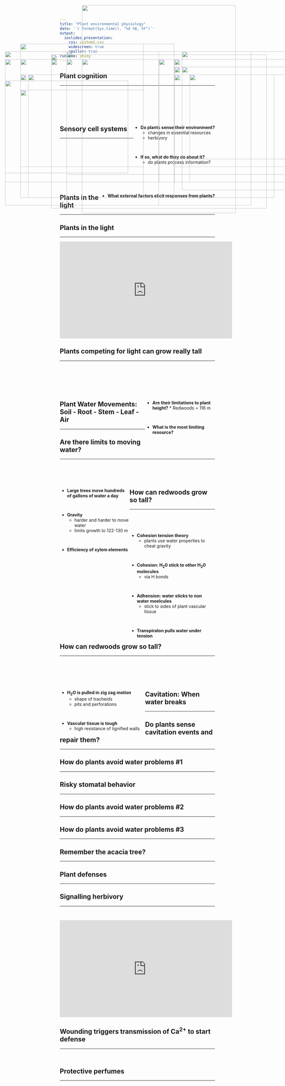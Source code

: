 ```yaml
---
title: "Plant environmental physiology"
date: '`r format(Sys.time(), "%d %B, %Y")`'
output: 
  ioslides_presentation:
    css: custom2.css
    widescreen: true
    smaller: true
runtime: shiny
---
```


## Plant cognition
<hr>
<br/>
<br/>
<br/>
<br/>
<br/>

<div style="float: right; left: 50%;">

* **Do plants sense their environment?**
    * changes in essential resources
    * herbivory

<br/>

* **If so, what do they do about it?**
    * do plants process information?

</div>

<IMG STYLE="position:absolute; TOP:150px; LEFT:100px; WIDTH:500px; HEIGHT:500px" SRC="images/brains.jpg">

## Sensory cell systems
<hr>
<br/>
<br/>
<br/>
<br/>
<br/>
<br/>
<br/>
<br/>

<IMG STYLE="position:absolute; TOP:150px; LEFT:100px; WIDTH:400px; HEIGHT:500px" SRC="images/signals.jpg">

<div style="float: right; left: 55%;">

* **What external factors elicit responses from plants?**

</div>

## Plants in the light
<hr>

<IMG STYLE="position:absolute; TOP:300px; LEFT:100px; WIDTH:400px; HEIGHT:250px" SRC="images/auxin.png">

<IMG STYLE="position:absolute; TOP:175px; LEFT:625px; WIDTH:400px; HEIGHT:400px" SRC="images/light_exp.png">

## Plants in the light
<hr>

<iframe width="560" height="315" src="https://www.youtube.com/embed/GCRNHdGXTi4" frameborder="0" allow="autoplay; encrypted-media" allowfullscreen></iframe>

## Plants competing for light can grow really tall
<hr>
<br/>
<br/>
<br/>
<br/>
<br/>

<IMG STYLE="position:absolute; TOP:200px; LEFT:50px; WIDTH:500px; HEIGHT:400px" SRC="images/redwood.jpg">

<div style="float: right; width: 45%;">

* **Are their limitations to plant height?**
      * Redwoods = 116 m
      
<br/>

* **What is the most limiting resource?** 

</div> 

## Plant Water Movements: Soil - Root - Stem - Leaf - **Air**
<hr>

<IMG STYLE="position:absolute; TOP:175px; LEFT:50px; WIDTH:500px; HEIGHT:500px" SRC="images/spad_water.jpg">

<IMG STYLE="position:absolute; TOP:250px; LEFT:650px; WIDTH:400px; HEIGHT:350px" SRC="images/stemwater.jpg">

## Are there limits to moving water?
<hr>
<br/>
<br/>
<br/>

<IMG STYLE="position:absolute; TOP:200px; LEFT:600px; WIDTH:500px; HEIGHT:400px" SRC="images/vessels.jpg">

<div style="float: left; width: 45%;">

* **Large trees move hundreds of gallons of water a day**

<br/>

* **Gravity**
    * harder and harder to move water
    * limits growth to 122-130 m

<br/>

* **Efficiency of xylem elements**

</div> 
 
## How can redwoods grow so tall?
<hr>
<br/>
<br/>

<div style="float: left; width: 55%;">

* **Cohesion tension theory**
    * plants use water properties to cheat gravity

<br/>

* **Cohesion: H~2~0 stick to other H~2~0 molecules**
    * via H bonds

<br/>

* **Adhension: water sticks to non water moelcules**
    * stick to sides of plant vascular tissue

<br/>

* **Transpiraton pulls water under tension**
</div> 
 
<IMG STYLE="position:absolute; TOP:225px; LEFT:625px; WIDTH:400px; HEIGHT:400px" SRC="images/water_drop.jpg">

## How can redwoods grow so tall?
<hr>
<br/>
<br/>
<br/>
<br/>

<div style="float: left; width: 55%;">

* **H~2~O is pulled in zig zag motion**
    * shape of tracheids
    * pits and perforations

<br/>

* **Vascular tissue is tough**
    * high resistance of lignified walls
  
</div> 

<IMG STYLE="position:absolute; TOP:225px; LEFT:600px; WIDTH:400px; HEIGHT:300px" SRC="images/vessels_pits.jpg">

##

<IMG STYLE="position:absolute; TOP:25px; LEFT:300px; WIDTH:500px; HEIGHT:650px" SRC="images/heart_attack.png">

## Cavitation: When water breaks 
<hr>

<IMG STYLE="position:absolute; TOP:250px; LEFT:100px; WIDTH:400px; HEIGHT:300px" SRC="images/embolism.jpg">

<IMG STYLE="position:absolute; TOP:250px; LEFT:600px; WIDTH:400px; HEIGHT:300px" SRC="images/embolism2.jpg">
 
## Do plants sense cavitation events and repair them? 
<hr>

<IMG STYLE="position:absolute; TOP:270px; LEFT:50px; WIDTH:400px; HEIGHT:300px" SRC="images/embolism3.jpg">

<IMG STYLE="position:absolute; TOP:200px; LEFT:550px; WIDTH:500px; HEIGHT:400px" SRC="images/studying_caviatation.jpg">

## How do plants avoid water problems #1
<hr>

<IMG STYLE="position:absolute; TOP:200px; LEFT:250px; WIDTH:600px; HEIGHT:400px" SRC="images/closed_stomata.jpg">

## Risky stomatal behavior
<hr>

<IMG STYLE="position:absolute; TOP:175px; LEFT:250px; WIDTH:600px; HEIGHT:500px" SRC="images/gs_vpd.jpg">

## How do plants avoid water problems #2
<hr>

<IMG STYLE="position:absolute; TOP:200px; LEFT:200px; WIDTH:700px; HEIGHT:400px" SRC="images/soil_refilling.png">

## How do plants avoid water problems #3
<hr>

<IMG STYLE="position:absolute; TOP:200px; LEFT:100px; WIDTH:400px; HEIGHT:400px" SRC="images/xylem_art_1.jpg">

<IMG STYLE="position:absolute; TOP:200px; LEFT:600px; WIDTH:400px; HEIGHT:400px" SRC="images/xylem_art2.jpg">

## Remember the acacia tree?
<hr>

<IMG STYLE="position:absolute; TOP:185px; LEFT:200px; WIDTH:700px; HEIGHT:500px" SRC="images/acacia.jpg">

## Plant defenses 
<hr>

<IMG STYLE="position:absolute; TOP:250px; LEFT:125px; WIDTH:800px; HEIGHT:400px" SRC="images/acacia2.png">
 
## Signalling herbivory
<hr>
<br/>

<iframe width="560" height="315" src="https://www.youtube.com/embed/Lzq-wRHCTKc" frameborder="0" allow="autoplay; encrypted-media" allowfullscreen></iframe>

## Wounding triggers transmission of Ca^2+^ to start defense
<hr>
<br/>

<IMG STYLE="position:absolute; TOP:200px; LEFT:300px; WIDTH:500px; HEIGHT:500px" SRC="images/science_paper.jpg">

## Protective perfumes
<hr>

<IMG STYLE="position:absolute; TOP:175px; LEFT:250px; WIDTH:600px; HEIGHT:500px" SRC="images/protective_perfumes.png">

## 

<IMG STYLE="position:absolute; TOP:175px; LEFT:250px; WIDTH:600px; HEIGHT:400px" SRC="images/plant_smart.png">